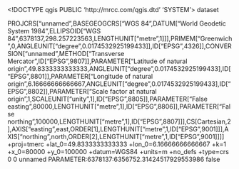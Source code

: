 <!DOCTYPE qgis PUBLIC 'http://mrcc.com/qgis.dtd' 'SYSTEM'>
<qgis version="3.28.3-Firenze">
  <identifier></identifier>
  <parentidentifier></parentidentifier>
  <language></language>
  <type>dataset</type>
  <title></title>
  <abstract></abstract>
  <contact>
    <name></name>
    <organization></organization>
    <position></position>
    <voice></voice>
    <fax></fax>
    <email></email>
    <role></role>
  </contact>
  <links/>
  <fees></fees>
  <encoding></encoding>
  <crs>
    <spatialrefsys nativeFormat="Wkt">
      <wkt>PROJCRS["unnamed",BASEGEOGCRS["WGS 84",DATUM["World Geodetic System 1984",ELLIPSOID["WGS 84",6378137,298.257223563,LENGTHUNIT["metre",1]]],PRIMEM["Greenwich",0,ANGLEUNIT["degree",0.0174532925199433]],ID["EPSG",4326]],CONVERSION["unnamed",METHOD["Transverse Mercator",ID["EPSG",9807]],PARAMETER["Latitude of natural origin",49.8333333333333,ANGLEUNIT["degree",0.0174532925199433],ID["EPSG",8801]],PARAMETER["Longitude of natural origin",6.16666666666667,ANGLEUNIT["degree",0.0174532925199433],ID["EPSG",8802]],PARAMETER["Scale factor at natural origin",1,SCALEUNIT["unity",1],ID["EPSG",8805]],PARAMETER["False easting",80000,LENGTHUNIT["metre",1],ID["EPSG",8806]],PARAMETER["False northing",100000,LENGTHUNIT["metre",1],ID["EPSG",8807]]],CS[Cartesian,2],AXIS["easting",east,ORDER[1],LENGTHUNIT["metre",1,ID["EPSG",9001]]],AXIS["northing",north,ORDER[2],LENGTHUNIT["metre",1,ID["EPSG",9001]]]]</wkt>
      <proj4>+proj=tmerc +lat_0=49.8333333333333 +lon_0=6.16666666666667 +k=1 +x_0=80000 +y_0=100000 +datum=WGS84 +units=m +no_defs +type=crs</proj4>
      <srsid>0</srsid>
      <srid>0</srid>
      <authid></authid>
      <description>unnamed</description>
      <projectionacronym></projectionacronym>
      <ellipsoidacronym>PARAMETER:6378137:6356752.31424517929553986</ellipsoidacronym>
      <geographicflag>false</geographicflag>
    </spatialrefsys>
  </crs>
  <extent>
    <spatial maxz="0" maxy="0" minx="0" minz="0" dimensions="2" maxx="0" crs="" miny="0"/>
    <temporal>
      <period>
        <start></start>
        <end></end>
      </period>
    </temporal>
  </extent>
</qgis>
